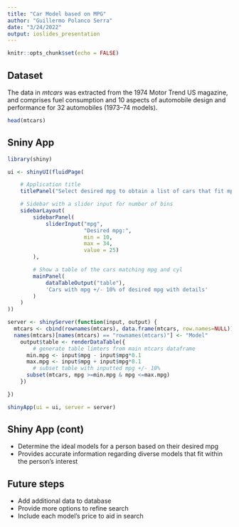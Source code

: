 ```yaml
---
title: "Car Model based on MPG"
author: "Guillermo Polanco Serra"
date: "3/24/2022"
output: ioslides_presentation
---
```


```r
knitr::opts_chunk$set(echo = FALSE)
```

## Dataset

The data in *mtcars* was extracted from the 1974 Motor Trend US magazine, and comprises fuel consumption and 10 aspects of automobile design and performance for 32 automobiles (1973–74 models).

```r
head(mtcars)
```

## Sniny App

```r
library(shiny)

ui <- shinyUI(fluidPage(

    # Application title
    titlePanel("Select desired mpg to obtain a list of cars that fit mpg"),

    # Sidebar with a slider input for number of bins
    sidebarLayout(
        sidebarPanel(
            sliderInput("mpg",
                        "Desired mpg:",
                        min = 10,
                        max = 34,
                        value = 25)
        ),

        # Show a table of the cars matching mpg and cyl
        mainPanel(
            dataTableOutput("table"),
            'Cars with mpg +/- 10% of desired mpg with details'
        )
    )
))

server <- shinyServer(function(input, output) {
  mtcars <- cbind(rownames(mtcars), data.frame(mtcars, row.names=NULL))
  names(mtcars)[names(mtcars) == "rownames(mtcars)"] <- "Model"
    output$table <- renderDataTable({
        # generate table limters from main mtcars dataframe
      min.mpg <- input$mpg - input$mpg*0.1
      max.mpg <- input$mpg + input$mpg*0.1
        # subset table with inputted mpg +/- 10% 
      subset(mtcars, mpg >=min.mpg & mpg <=max.mpg)
    })

})

shinyApp(ui = ui, server = server)
```

## Shiny App (cont)
- Determine the ideal models for a person based on their desired mpg 
- Provides accurate information regarding diverse models that fit within the person's interest

## Future steps
- Add additional data to database
- Provide more options to refine search
- Include each model's price to aid in search